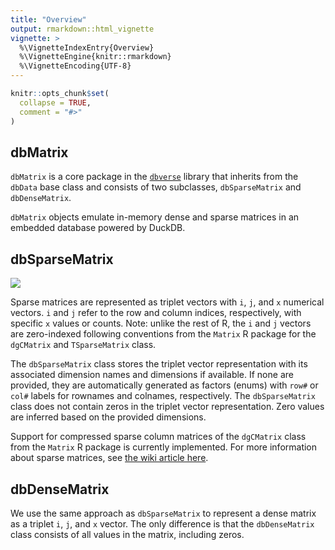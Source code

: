 ```yaml
---
title: "Overview"
output: rmarkdown::html_vignette
vignette: >
  %\VignetteIndexEntry{Overview}
  %\VignetteEngine{knitr::rmarkdown}
  %\VignetteEncoding{UTF-8}
---
```


```r
knitr::opts_chunk$set(
  collapse = TRUE,
  comment = "#>"
)
```

## dbMatrix
`dbMatrix` is a core package in the [`dbverse`](https://ed2uiz.github.io/dbverse/) library that inherits from the `dbData` base class and consists of two subclasses, `dbSparseMatrix` and `dbDenseMatrix`.

`dbMatrix` objects emulate in-memory dense and sparse matrices in an embedded database powered by DuckDB. 


## dbSparseMatrix
![](../man/figures/dbMatrix-overview.png)

Sparse matrices are represented as triplet vectors with `i`, `j`,
and `x` numerical vectors. `i` and `j` refer to the row and column indices, respectively, with specific `x` values or counts. Note: unlike the rest of R, the `i` and `j` vectors are zero-indexed following conventions from the `Matrix` R package for the `dgCMatrix` and `TSparseMatrix` class.

The `dbSparseMatrix` class stores the triplet vector representation with its associated dimension names and dimensions if available. If none are provided, they are automatically generated as factors (enums) with `row#` or `col#` labels for rownames and colnames, respectively. The `dbSparseMatrix` class does not contain zeros in the triplet vector representation. Zero values are inferred based on the provided dimensions.

Support for compressed sparse column matrices of the `dgCMatrix` class from the `Matrix` R package is currently implemented. For more information about sparse matrices, see [the wiki article here ](https://en.wikipedia.org/wiki/Sparse_matrix). 


## dbDenseMatrix

We use the same approach as `dbSparseMatrix` to represent a dense matrix as a
triplet `i`, `j`, and `x` vector. The only difference is that the `dbDenseMatrix` class consists of all values in the matrix, including zeros.


